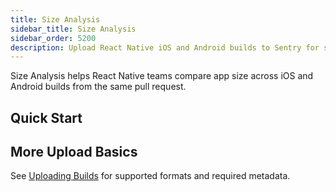 ```yaml
---
title: Size Analysis
sidebar_title: Size Analysis
sidebar_order: 5200
description: Upload React Native iOS and Android builds to Sentry for size analysis.
---
```


Size Analysis helps React Native teams compare app size across iOS and Android builds from the same pull request.

<Include name="size-analysis/github-only" />

## Quick Start

<Include name="size-analysis/quickstart-intro" />

<Include name="size-analysis/quickstart-fastlane" />

<Include name="size-analysis/quickstart-gradle" />

<Include name="size-analysis/quickstart-cli" />

## More Upload Basics

See [Uploading Builds](/product/size-analysis/uploading-builds/) for supported formats and required metadata.
